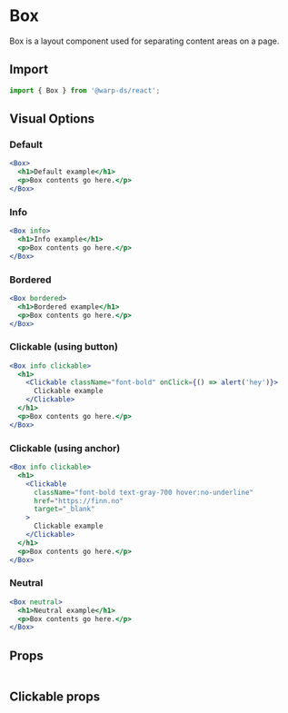 
# Box

Box is a layout component used for separating content areas on a page.

## Import

```js
import { Box } from '@warp-ds/react';
```

## Visual Options

### Default

```jsx example
<Box>
  <h1>Default example</h1>
  <p>Box contents go here.</p>
</Box>
```

### Info

```jsx example
<Box info>
  <h1>Info example</h1>
  <p>Box contents go here.</p>
</Box>
```

### Bordered

```jsx example
<Box bordered>
  <h1>Bordered example</h1>
  <p>Box contents go here.</p>
</Box>
```

### Clickable (using button)

```jsx example
<Box info clickable>
  <h1>
    <Clickable className="font-bold" onClick={() => alert('hey')}>
      Clickable example
    </Clickable>
  </h1>
  <p>Box contents go here.</p>
</Box>
```

### Clickable (using anchor)

```jsx example
<Box info clickable>
  <h1>
    <Clickable
      className="font-bold text-gray-700 hover:no-underline"
      href="https://finn.no"
      target="_blank"
    >
      Clickable example
    </Clickable>
  </h1>
  <p>Box contents go here.</p>
</Box>
```

### Neutral

```jsx example
<Box neutral>
  <h1>Neutral example</h1>
  <p>Box contents go here.</p>
</Box>
```

## Props

```props packages/box/src/component.tsx

```

## Clickable props

```props packages/_helpers/clickable.tsx

```
